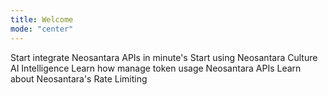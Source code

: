 ```yaml
---
title: Welcome
mode: "center"
---
```


<CardGroup cols={2}>
  <Card
    title="Quick Start"
    icon="rocket-launch"
    href="/quickstart"
  >
    Start integrate Neosantara APIs in minute's
  </Card>
  <Card
    title="API Reference"
    icon="code"
    href="/api-reference"
  >
    Start using Neosantara Culture AI Intelligence
  </Card>
  <Card
    title="Token Balance Overview"
    icon="money"
    href="/about/tokens"
  >
    Learn how manage token usage Neosantara APIs
  </Card>
  <Card
    title="Rate Limits"
    icon="tachometer"
    href="/about/rate-limits"
  >
    Learn about Neosantara's Rate Limiting
  </Card>
</CardGroup>